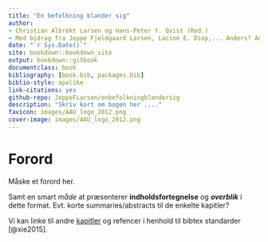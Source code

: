```yaml
--- 
title: "En befolkning blander sig"
author: 
- Christian Albrekt Larsen og Hans-Peter Y. Qvist (Red.)
- Med bidrag fra Jeppe Fjeldgaard Larsen, Laciné E. Diop,... Anders? Anna?
date: "`r Sys.Date()`"
site: bookdown::bookdown_site
output: bookdown::gitbook
documentclass: book
bibliography: [book.bib, packages.bib]
biblio-style: apalike
link-citations: yes
github-repo: JeppeFLarsen/enbefolkningblandersig 
description: "Skriv kort om bogen her ...."
favicon: images/AAU_logo_2012.png
cover-image: images/AAU_logo_2012.png
---
```

# Forord {-}

Måske et forord her. 

Samt en smart *måde* at præsenterer **indholdsfortegnelse** og ***overblik*** i dette format. Evt. korte summaries/abstracts til de enkelte kapitler?


Vi kan linke til andre [kapitler](#kap1) og refencer i henhold til bibtex standarder [@xie2015].
